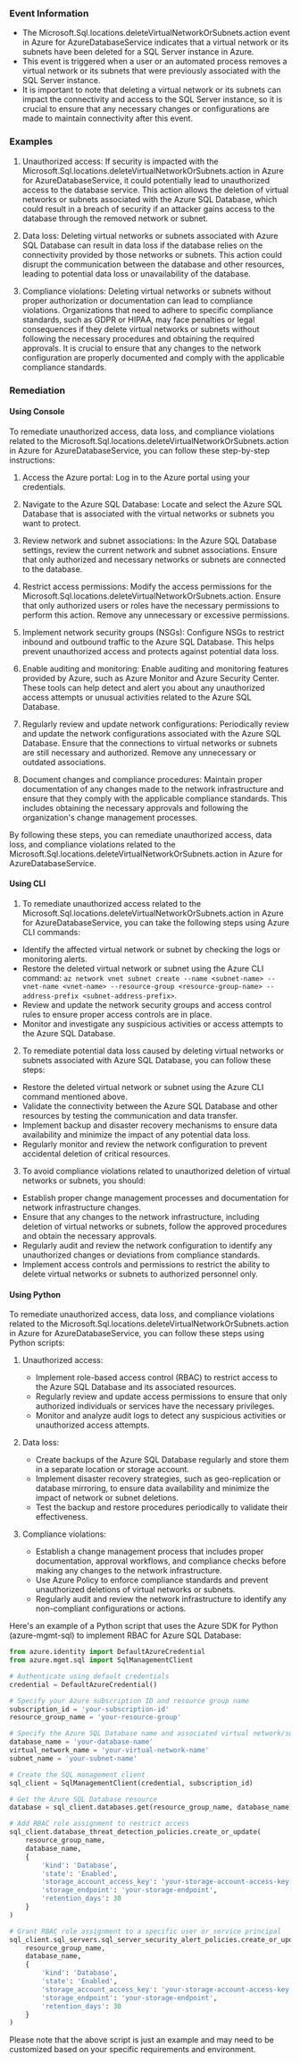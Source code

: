
### Event Information

- The Microsoft.Sql.locations.deleteVirtualNetworkOrSubnets.action event in Azure for AzureDatabaseService indicates that a virtual network or its subnets have been deleted for a SQL Server instance in Azure.
- This event is triggered when a user or an automated process removes a virtual network or its subnets that were previously associated with the SQL Server instance.
- It is important to note that deleting a virtual network or its subnets can impact the connectivity and access to the SQL Server instance, so it is crucial to ensure that any necessary changes or configurations are made to maintain connectivity after this event.


### Examples

1. Unauthorized access: If security is impacted with the Microsoft.Sql.locations.deleteVirtualNetworkOrSubnets.action in Azure for AzureDatabaseService, it could potentially lead to unauthorized access to the database service. This action allows the deletion of virtual networks or subnets associated with the Azure SQL Database, which could result in a breach of security if an attacker gains access to the database through the removed network or subnet.

2. Data loss: Deleting virtual networks or subnets associated with Azure SQL Database can result in data loss if the database relies on the connectivity provided by those networks or subnets. This action could disrupt the communication between the database and other resources, leading to potential data loss or unavailability of the database.

3. Compliance violations: Deleting virtual networks or subnets without proper authorization or documentation can lead to compliance violations. Organizations that need to adhere to specific compliance standards, such as GDPR or HIPAA, may face penalties or legal consequences if they delete virtual networks or subnets without following the necessary procedures and obtaining the required approvals. It is crucial to ensure that any changes to the network configuration are properly documented and comply with the applicable compliance standards.

### Remediation

#### Using Console

To remediate unauthorized access, data loss, and compliance violations related to the Microsoft.Sql.locations.deleteVirtualNetworkOrSubnets.action in Azure for AzureDatabaseService, you can follow these step-by-step instructions:

1. Access the Azure portal: Log in to the Azure portal using your credentials.

2. Navigate to the Azure SQL Database: Locate and select the Azure SQL Database that is associated with the virtual networks or subnets you want to protect.

3. Review network and subnet associations: In the Azure SQL Database settings, review the current network and subnet associations. Ensure that only authorized and necessary networks or subnets are connected to the database.

4. Restrict access permissions: Modify the access permissions for the Microsoft.Sql.locations.deleteVirtualNetworkOrSubnets.action. Ensure that only authorized users or roles have the necessary permissions to perform this action. Remove any unnecessary or excessive permissions.

5. Implement network security groups (NSGs): Configure NSGs to restrict inbound and outbound traffic to the Azure SQL Database. This helps prevent unauthorized access and protects against potential data loss.

6. Enable auditing and monitoring: Enable auditing and monitoring features provided by Azure, such as Azure Monitor and Azure Security Center. These tools can help detect and alert you about any unauthorized access attempts or unusual activities related to the Azure SQL Database.

7. Regularly review and update network configurations: Periodically review and update the network configurations associated with the Azure SQL Database. Ensure that the connections to virtual networks or subnets are still necessary and authorized. Remove any unnecessary or outdated associations.

8. Document changes and compliance procedures: Maintain proper documentation of any changes made to the network infrastructure and ensure that they comply with the applicable compliance standards. This includes obtaining the necessary approvals and following the organization's change management processes.

By following these steps, you can remediate unauthorized access, data loss, and compliance violations related to the Microsoft.Sql.locations.deleteVirtualNetworkOrSubnets.action in Azure for AzureDatabaseService.

#### Using CLI

1. To remediate unauthorized access related to the Microsoft.Sql.locations.deleteVirtualNetworkOrSubnets.action in Azure for AzureDatabaseService, you can take the following steps using Azure CLI commands:

- Identify the affected virtual network or subnet by checking the logs or monitoring alerts.
- Restore the deleted virtual network or subnet using the Azure CLI command: `az network vnet subnet create --name <subnet-name> --vnet-name <vnet-name> --resource-group <resource-group-name> --address-prefix <subnet-address-prefix>`.
- Review and update the network security groups and access control rules to ensure proper access controls are in place.
- Monitor and investigate any suspicious activities or access attempts to the Azure SQL Database.

2. To remediate potential data loss caused by deleting virtual networks or subnets associated with Azure SQL Database, you can follow these steps:

- Restore the deleted virtual network or subnet using the Azure CLI command mentioned above.
- Validate the connectivity between the Azure SQL Database and other resources by testing the communication and data transfer.
- Implement backup and disaster recovery mechanisms to ensure data availability and minimize the impact of any potential data loss.
- Regularly monitor and review the network configuration to prevent accidental deletion of critical resources.

3. To avoid compliance violations related to unauthorized deletion of virtual networks or subnets, you should:

- Establish proper change management processes and documentation for network infrastructure changes.
- Ensure that any changes to the network infrastructure, including deletion of virtual networks or subnets, follow the approved procedures and obtain the necessary approvals.
- Regularly audit and review the network configuration to identify any unauthorized changes or deviations from compliance standards.
- Implement access controls and permissions to restrict the ability to delete virtual networks or subnets to authorized personnel only.

#### Using Python

To remediate unauthorized access, data loss, and compliance violations related to the Microsoft.Sql.locations.deleteVirtualNetworkOrSubnets.action in Azure for AzureDatabaseService, you can follow these steps using Python scripts:

1. Unauthorized access:
   - Implement role-based access control (RBAC) to restrict access to the Azure SQL Database and its associated resources.
   - Regularly review and update access permissions to ensure that only authorized individuals or services have the necessary privileges.
   - Monitor and analyze audit logs to detect any suspicious activities or unauthorized access attempts.

2. Data loss:
   - Create backups of the Azure SQL Database regularly and store them in a separate location or storage account.
   - Implement disaster recovery strategies, such as geo-replication or database mirroring, to ensure data availability and minimize the impact of network or subnet deletions.
   - Test the backup and restore procedures periodically to validate their effectiveness.

3. Compliance violations:
   - Establish a change management process that includes proper documentation, approval workflows, and compliance checks before making any changes to the network infrastructure.
   - Use Azure Policy to enforce compliance standards and prevent unauthorized deletions of virtual networks or subnets.
   - Regularly audit and review the network infrastructure to identify any non-compliant configurations or actions.

Here's an example of a Python script that uses the Azure SDK for Python (azure-mgmt-sql) to implement RBAC for Azure SQL Database:

```python
from azure.identity import DefaultAzureCredential
from azure.mgmt.sql import SqlManagementClient

# Authenticate using default credentials
credential = DefaultAzureCredential()

# Specify your Azure subscription ID and resource group name
subscription_id = 'your-subscription-id'
resource_group_name = 'your-resource-group'

# Specify the Azure SQL Database name and associated virtual network/subnet
database_name = 'your-database-name'
virtual_network_name = 'your-virtual-network-name'
subnet_name = 'your-subnet-name'

# Create the SQL management client
sql_client = SqlManagementClient(credential, subscription_id)

# Get the Azure SQL Database resource
database = sql_client.databases.get(resource_group_name, database_name)

# Add RBAC role assignment to restrict access
sql_client.database_threat_detection_policies.create_or_update(
    resource_group_name,
    database_name,
    {
        'kind': 'Database',
        'state': 'Enabled',
        'storage_account_access_key': 'your-storage-account-access-key',
        'storage_endpoint': 'your-storage-endpoint',
        'retention_days': 30
    }
)

# Grant RBAC role assignment to a specific user or service principal
sql_client.sql_servers.sql_server_security_alert_policies.create_or_update(
    resource_group_name,
    database_name,
    {
        'kind': 'Database',
        'state': 'Enabled',
        'storage_account_access_key': 'your-storage-account-access-key',
        'storage_endpoint': 'your-storage-endpoint',
        'retention_days': 30
    }
)
```

Please note that the above script is just an example and may need to be customized based on your specific requirements and environment.

